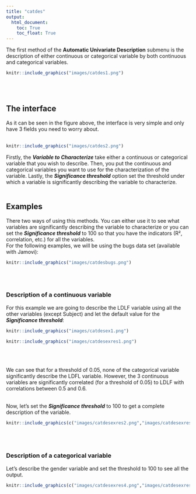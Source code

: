 ```yaml
---
title: "catdes"
output:
  html_document:
    toc: True
    toc_float: True
---
```


The first method of the **Automatic Univariate Description** submenu is the description of either continuous or categorical variable by both continuous and categorical variables.
```r
knitr::include_graphics("images/catdes1.png")
```
<br><br />

## **The interface**
As it can be seen in the figure above, the interface is very simple and only have 3 fields you need to worry about.
<br><br />
```r
knitr::include_graphics("images/catdes2.png")
```
Firstly, the __*Variable to Characterize*__ take either a continuous or categorical variable that you wish to describe. Then, you put the continuous and categorical variables you want to use for the characterization of the variable. Lastly, the __*Significance threshold*__ option set the threshold under which a variable is significantly describing the variable to characterize.
<br><br />

## **Examples**

There two ways of using this methods. You can either use it to see what variables are significantly describing the variable to characterize or you can set the __*Significance threshold*__ to 100 so that you have the indicators (R², correlation, etc.) for all the variables.\
For the following examples, we will be using the bugs data set (available with Jamovi):
```r
knitr::include_graphics("images/catdesbugs.png")
```
<br><br />

### Description of a continuous variable
For this example we are going to describe the LDLF variable using all the other variables (except Subject) and let the default value for the __*Significance threshold*__:
```r
knitr::include_graphics("images/catdesex1.png")
```
```r
knitr::include_graphics("images/catdesexres1.png")
```
<br><br />

We can see that for a threshold of 0.05, none of the categorical variable significantly describe the LDFL variable. However, the 3 continuous variables are significantly correlated (for a threshold of 0.05) to LDLF with correlations between 0.5 and 0.6.
<br><br />

Now, let's set the __*Significance threshold*__ to 100 to get a complete description of the variable.
```r
knitr::include_graphics(c("images/catdesexres2.png","images/catdesexres3.png"))
```
<br><br />

### Description of a categorical variable

Let's describe the gender variable and set the threshold to 100 to see all the output.

```r
knitr::include_graphics(c("images/catdesexres4.png","images/catdesexres5.png","images/catdesexres6.png"))
```
<br><br />